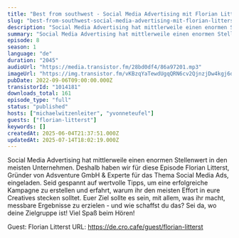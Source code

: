 ```yaml
---
title: "Best from southwest - Social Media Advertising mit Florian Litterst "
slug: "best-from-southwest-social-media-advertising-mit-florian-litterst"
description: "Social Media Advertising hat mittlerweile einen enormen Stellenwert in den meisten Unternehmen. Deshalb haben wir für diese Episode Florian Litterst, Gründer von Adsventure GmbH & Experte für das Thema Social Media Ads, eingeladen. Seid gespannt auf wertvolle Tipps, um eine erfolgreiche Kampagne zu erstellen und erfahrt, warum ihr den meisten Effort in eure Creatives stecken solltet. Euer Ziel sollte es sein, mit allem, was ihr macht, messbare Ergebnisse zu erzielen - und wie schaffst du das? Sei da, wo deine Zielgruppe ist!\nViel Spaß beim Hören!\n\nGuest: Florian Litterst\nURL: https://de.cro.cafe/guest/florian-litterst"
summary: "Social Media Advertising hat mittlerweile einen enormen Stellenwert in den meisten Unternehmen. Deshalb haben wir für diese Episode Florian Litterst, Gründer von Adsventure GmbH & Experte für das Thema Social Media Ads, eingeladen. Seid gespannt auf wertvolle Tipps, um eine erfolgreiche Kampagne zu erstellen und erfahrt, warum ihr den meisten Effort in eure Creatives stecken solltet. Euer Ziel sollte es sein, mit allem, was ihr macht, messbare Ergebnisse zu erzielen - und wie schaffst du das? Sei da, wo deine Zielgruppe ist!\r\n\r\nViel Spaß beim Hören!"
episode: 8
season: 1
language: "de"
duration: "2045"
audioUrl: "https://media.transistor.fm/28bd0df4/86a97201.mp3"
imageUrl: "https://img.transistor.fm/vKBzqYaTewdUgqQRN6cv2QjnzjDw4kgj6dZGZ5E_540/rs:fill:3000:3000:1/q:60/aHR0cHM6Ly9pbWct/dXBsb2FkLXByb2R1/Y3Rpb24udHJhbnNp/c3Rvci5mbS9lMTZh/ZmUwYzM0YjU0YzBk/N2E2NTkzOGYxYTc4/MTU1Mi5wbmc.webp"
pubDate: 2022-09-06T09:00:00.000Z
transistorId: "1014181"
downloads_total: 161
episode_type: "full"
status: "published"
hosts: ["michaelwitzenleiter", "yvonneteufel"]
guests: ["florian-litterst"]
keywords: []
createdAt: 2025-06-04T21:37:51.000Z
updatedAt: 2025-07-14T18:02:19.000Z
---
```


Social Media Advertising hat mittlerweile einen enormen Stellenwert in den meisten Unternehmen. Deshalb haben wir für diese Episode Florian Litterst, Gründer von Adsventure GmbH & Experte für das Thema Social Media Ads, eingeladen. Seid gespannt auf wertvolle Tipps, um eine erfolgreiche Kampagne zu erstellen und erfahrt, warum ihr den meisten Effort in eure Creatives stecken solltet. Euer Ziel sollte es sein, mit allem, was ihr macht, messbare Ergebnisse zu erzielen - und wie schaffst du das? Sei da, wo deine Zielgruppe ist!
Viel Spaß beim Hören!

Guest: Florian Litterst
URL: https://de.cro.cafe/guest/florian-litterst
